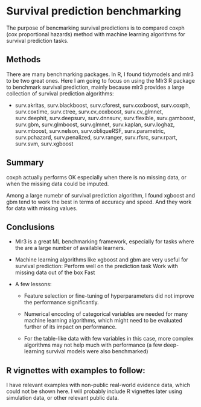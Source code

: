 # Survival prediction benchmarking

The purpose of bencmarking survival predictions is to compared coxph (cox proportional hazards) method with machine learning algorithms for survival prediction tasks.

## Methods

There are many benchmarking packages. In R, I found tidymodels and mlr3 to be two great ones. Here I am going to focus on using the Mlr3 R package to benchmark survival prediction, mainly because mlr3 provides a large collection of survival prediction algorithms:

-   surv.akritas, surv.blackboost, surv.cforest, surv.coxboost, surv.coxph, surv.coxtime, surv.ctree, surv.cv_coxboost, surv.cv_glmnet, surv.deephit, surv.deepsurv, surv.dnnsurv, surv.flexible, surv.gamboost, surv.gbm, surv.glmboost, surv.glmnet, surv.kaplan, surv.loghaz, surv.mboost, surv.nelson, surv.obliqueRSF, surv.parametric, surv.pchazard, surv.penalized, surv.ranger, surv.rfsrc, surv.rpart, surv.svm, surv.xgboost

## Summary

coxph actually performs OK especially when there is no missing data, or when the missing data could be imputed.

Among a large numebr of survival prediction algorithm, I found xgboost and gbm tend to work the best in terms of accuracy and speed. And they work for data with missing values.

## Conclusions

-   Mlr3 is a great ML benchmarking framework, especially for tasks where the are a large number of available learners.

-   Machine learning algorithms like xgboost and gbm are very useful for survival prediction: Perform well on the prediction task Work with missing data out of the box Fast

-   A few lessons:

    -   Feature selection or fine-tuning of hyperparameters did not improve the performance significantly.

    -   Numerical encoding of categorical variables are needed for many machine learning algorithms, which might need to be evaluated further of its impact on performance.

    -   For the table-like data with few variables in this case, more complex algorithms may not help much with performance (a few deep-learning survival models were also benchmarked)

## R vignettes with examples to follow:

I have relevant examples with non-public real-world evidence data, which could not be shown here. I will probably include R vignettes later using simulation data, or other relevant public data.
